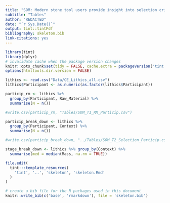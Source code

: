 ```yaml
---
title: "SOM: Modern stone tool users provide insight into selection criteria of cutting tools"
subtitle: "Tables"
author: "REDACTED"
date: "`r Sys.Date()`"
output: tint::tintPdf
bibliography: skeleton.bib
link-citations: yes
---
```


```r
library(tint)
library(dplyr)
# invalidate cache when the package version changes
knitr::opts_chunk$set(tidy = FALSE, cache.extra = packageVersion('tint'))
options(htmltools.dir.version = FALSE)
```

```r

lithics <- read.csv("Data/CE_Lithics_all.csv")
lithics$Participant <- as.numeric(as.factor(lithics$Participant))

```

```r

particip_rm <- lithics %>% 
  group_by(Participant, Raw_Material) %>%
  summarise(N = n())

#write.csv(particip_rm, "Tables/SOM_T1_RM_Particip.csv")

```

```r

particip_break_down <- lithics %>% 
  group_by(Participant, Context) %>%
  summarise(N = n())

#write.csv(particip_break_down, "../Tables/SOM_T2_Selection_Particip.csv")

```


```r
stage_break_down <- lithics %>% group_by(Context) %>%
  summarise(med = median(Mass, na.rm = TRUE))
```

```r
file.edit(
  tint:::template_resources(
    'tint', '..', 'skeleton', 'skeleton.Rmd'
  )
)
```

```r
# create a bib file for the R packages used in this document
knitr::write_bib(c('base', 'rmarkdown'), file = 'skeleton.bib')
```
